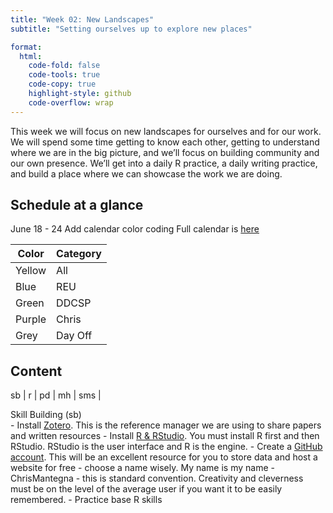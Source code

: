 ```yaml
---
title: "Week 02: New Landscapes"
subtitle: "Setting ourselves up to explore new places"

format:
  html:
    code-fold: false
    code-tools: true
    code-copy: true
    highlight-style: github
    code-overflow: wrap
---
```

This week we will focus on new landscapes for ourselves and for our work. We will spend some time getting to know each other, getting to understand where we are in the big picture, and we'll focus on building community and our own presence. We'll get into a daily R practice, a daily writing practice, and build a place where we can showcase the work we are doing. 

## Schedule at a glance  
June 18 - 24
Add calendar color coding
Full calendar is [here](https://calendar.google.com/calendar/u/0?cid=Y2xhc3Nyb29tMTA0NzQ5OTc5MDE2MTE0NTI2MDYzQGdyb3VwLmNhbGVuZGFyLmdvb2dsZS5jb20)  
  
| Color | Category |
|-------|----------|
| Yellow | All |
| Blue | REU |
| Green | DDCSP |
| Purple | Chris |
| Grey | Day Off |


## Content
| sb | r | pd | mh | sms |  
Skill Building (sb)  
- Install [Zotero](https://www.zotero.org/). This is the reference manager we are using to share papers and written resources
- Install [R & RStudio](https://happygitwithr.com/install-r-rstudio.html). You must install R first and then RStudio. RStudio is the user interface and R is the engine.
- Create a [GitHub account](https://happygitwithr.com/github-acct.html). This will be an excellent resource for you to store data and host a website for free - choose a name wisely. My name is my name - ChrisMantegna - this is standard convention. Creativity and cleverness must be on the level of the average user if you want it to be easily remembered.
- Practice base R skills

